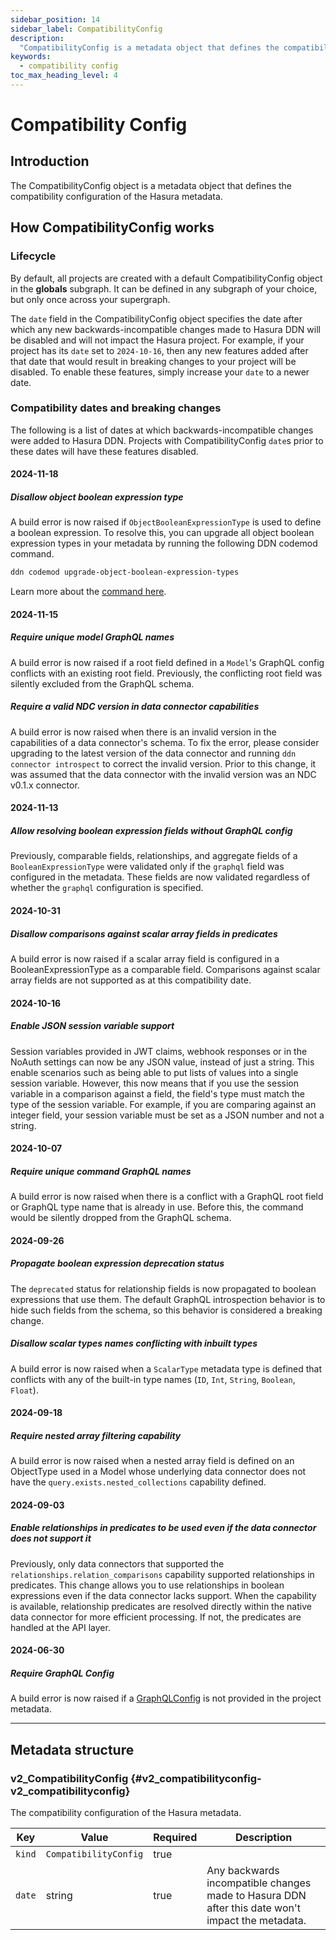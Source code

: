 ```yaml
---
sidebar_position: 14
sidebar_label: CompatibilityConfig
description:
  "CompatibilityConfig is a metadata object that defines the compatibility configuration of the Hasura metadata."
keywords:
  - compatibility config
toc_max_heading_level: 4
---
```


# Compatibility Config

## Introduction

The CompatibilityConfig object is a metadata object that defines the compatibility configuration of the Hasura metadata.

## How CompatibilityConfig works

### Lifecycle

By default, all projects are created with a default CompatibilityConfig object in the **globals** subgraph. It can be
defined in any subgraph of your choice, but only once across your supergraph.

The `date` field in the CompatibilityConfig object specifies the date after which any new backwards-incompatible changes
made to Hasura DDN will be disabled and will not impact the Hasura project. For example, if your project has its `date`
set to `2024-10-16`, then any new features added after that date that would result in breaking changes to your project
will be disabled. To enable these features, simply increase your `date` to a newer date.

### Compatibility dates and breaking changes

The following is a list of dates at which backwards-incompatible changes were added to Hasura DDN. Projects with
CompatibilityConfig `date`s prior to these dates will have these features disabled.

#### 2024-11-18

##### Disallow object boolean expression type

A build error is now raised if `ObjectBooleanExpressionType` is used to define a boolean expression. To resolve this,
you can upgrade all object boolean expression types in your metadata by running the following DDN codemod command.

```bash
ddn codemod upgrade-object-boolean-expression-types
```

Learn more about the [command here](cli/commands/ddn_codemod_upgrade-object-boolean-expression-types.mdx).

#### 2024-11-15

##### Require unique model GraphQL names

A build error is now raised if a root field defined in a `Model`'s GraphQL config conflicts with an existing root field.
Previously, the conflicting root field was silently excluded from the GraphQL schema.

##### Require a valid NDC version in data connector capabilities

A build error is now raised when there is an invalid version in the capabilities of a data connector's schema. To fix
the error, please consider upgrading to the latest version of the data connector and running `ddn connector introspect`
to correct the invalid version. Prior to this change, it was assumed that the data connector with the invalid version
was an NDC v0.1.x connector.

#### 2024-11-13

##### Allow resolving boolean expression fields without GraphQL config

Previously, comparable fields, relationships, and aggregate fields of a `BooleanExpressionType` were validated only if
the `graphql` field was configured in the metadata. These fields are now validated regardless of whether the `graphql`
configuration is specified.

#### 2024-10-31

##### Disallow comparisons against scalar array fields in predicates

A build error is now raised if a scalar array field is configured in a BooleanExpressionType as a comparable field.
Comparisons against scalar array fields are not supported as at this compatibility date.

#### 2024-10-16

##### Enable JSON session variable support

Session variables provided in JWT claims, webhook responses or in the NoAuth settings can now be any JSON value, instead
of just a string. This enable scenarios such as being able to put lists of values into a single session variable.
However, this now means that if you use the session variable in a comparison against a field, the field's type must
match the type of the session variable. For example, if you are comparing against an integer field, your session
variable must be set as a JSON number and not a string.

#### 2024-10-07

##### Require unique command GraphQL names

A build error is now raised when there is a conflict with a GraphQL root field or GraphQL type name that is already in
use. Before this, the command would be silently dropped from the GraphQL schema.

#### 2024-09-26

##### Propagate boolean expression deprecation status

The `deprecated` status for relationship fields is now propagated to boolean expressions that use them. The default
GraphQL introspection behavior is to hide such fields from the schema, so this behavior is considered a breaking change.

##### Disallow scalar types names conflicting with inbuilt types

A build error is now raised when a `ScalarType` metadata type is defined that conflicts with any of the built-in type
names (`ID`, `Int`, `String`, `Boolean`, `Float`).

#### 2024-09-18

##### Require nested array filtering capability

A build error is now raised when a nested array field is defined on an ObjectType used in a Model whose underlying data
connector does not have the `query.exists.nested_collections` capability defined.

#### 2024-09-03

##### Enable relationships in predicates to be used even if the data connector does not support it

Previously, only data connectors that supported the `relationships.relation_comparisons` capability supported
relationships in predicates. This change allows you to use relationships in boolean expressions even if the data
connector lacks support. When the capability is available, relationship predicates are resolved directly within the
native data connector for more efficient processing. If not, the predicates are handled at the API layer.

#### 2024-06-30

##### Require GraphQL Config

A build error is now raised if a [GraphQLConfig](supergraph-modeling/graphql-config.mdx) is not provided in the project
metadata.

---

## Metadata structure

### v2_CompatibilityConfig {#v2_compatibilityconfig-v2_compatibilityconfig}

The compatibility configuration of the Hasura metadata.

| Key    | Value                 | Required | Description                                                                                      |
| ------ | --------------------- | -------- | ------------------------------------------------------------------------------------------------ |
| `kind` | `CompatibilityConfig` | true     |                                                                                                  |
| `date` | string                | true     | Any backwards incompatible changes made to Hasura DDN after this date won't impact the metadata. |
